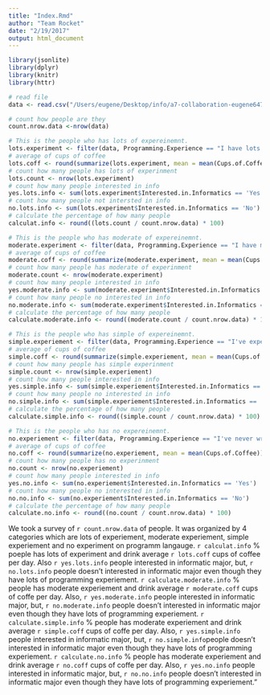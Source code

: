 ```yaml
---
title: "Index.Rmd"
author: "Team Rocket"
date: "2/19/2017"
output: html_document
---
```



```r
library(jsonlite) 
library(dplyr)
library(knitr)
library(httr)

# read file 
data <- read.csv("/Users/eugene/Desktop/info/a7-collaboration-eugene6472/data/intro-survey.csv", stringsAsFactors = FALSE)

# count how people are they 
count.nrow.data <-nrow(data)

# This is the people who has lots of expereinemnt.
lots.experiment <- filter(data, Programming.Experience == "I have lots of experience with a programming language (e.g., CSE143+)")
# average of cups of coffee
lots.coff <- round(summarize(lots.experiment, mean = mean(Cups.of.Coffee)))
# count how many people has lots of experinment
lots.count <- nrow(lots.experiment)
# count how many people interested in info
yes.lots.info <- sum(lots.experiment$Interested.in.Informatics == 'Yes')
# count how many people not intersted in info
no.lots.info <- sum(lots.experiment$Interested.in.Informatics == 'No')
# calculate the percentage of how many people 
calculat.info <- round((lots.count / count.nrow.data) * 100) 

# This is the people who has moderate of expereinemnt.
moderate.experiment <- filter(data, Programming.Experience == "I have moderate experience with a programming language (e.g., CSE1I have lots of experience with a programming language (e.g., CSE143+)2)")
# average of cups of coffee
moderate.coff <- round(summarize(moderate.experiment, mean = mean(Cups.of.Coffee)))
# count how many people has moderate of experinment
moderate.count <- nrow(moderate.experiment)
# count how many people interested in info
yes.moderate.info <- sum(moderate.experiment$Interested.in.Informatics == 'Yes')
# count how many people no interested in info
no.moderate.info <- sum(moderate.experiment$Interested.in.Informatics == 'No')
# calculate the percentage of how many people 
calculate.moderate.info <- round((moderate.count / count.nrow.data) * 100) 

# This is the people who has simple of expereinemnt.
simple.experiement <- filter(data, Programming.Experience == "I've experimented with simple programming")
# average of cups of coffee
simple.coff <- round(summarize(simple.experiement, mean = mean(Cups.of.Coffee)))
# count how many people has simple experinment
simple.count <- nrow(simple.experiement)
# count how many people interested in info
yes.simple.info <- sum(simple.experiement$Interested.in.Informatics == 'Yes')
# count how many people no interested in info
no.simple.info <- sum(simple.experiement$Interested.in.Informatics == 'No')
# calculate the percentage of how many people 
calculate.simple.info <- round((simple.count / count.nrow.data) * 100) 

# This is the people who has no expereinemnt.
no.experiement <- filter(data, Programming.Experience == "I've never written code")
# average of cups of coffee
no.coff <- round(summarize(no.experiement, mean = mean(Cups.of.Coffee)))
# count how many people has no experinment
no.count <- nrow(no.experiement)
# count how many people interested in info
yes.no.info <- sum(no.experiement$Interested.in.Informatics == 'Yes')
# count how many people no interested in info
no.no.info <- sum(no.experiement$Interested.in.Informatics == 'No')
# calculate the percentage of how many people 
calculate.no.info <- round((no.count / count.nrow.data) * 100) 
```

We took a survey of `r count.nrow.data` of people. It was organized by 4 categories which are lots of experiement, moderate experiement, simple experiement and no experiment on programm langauge. `r calculat.info` % poeple has lots of experiment and drink average `r lots.coff` cups of coffee per day. Also `r yes.lots.info` people interested in informatic major, but, `r no.lots.info` people doesn't interested in informatic major even though they have lots of programming experiement. `r calculate.moderate.info` % people has moderate experiement and drink average `r moderate.coff` cups of coffe per day. Also, `r yes.moderate.info` people interested in informatic major, but, `r no.moderate.info` people doesn't interested in informatic major even though they have lots of programming experiement. `r calculate.simple.info` % people has moderate experiement and drink average `r simple.coff` cups of coffe per day. Also, `r yes.simple.info` people interested in informatic major, but, `r no.simple.info`people doesn't interested in informatic major even though they have lots of programming experiement. `r calculate.no.info` % people has moderate experiement and drink average `r no.coff` cups of coffe per day. Also, `r yes.no.info` people interested in informatic major, but, `r no.no.info` people doesn't interested in informatic major even though they have lots of programming experiement."
            

